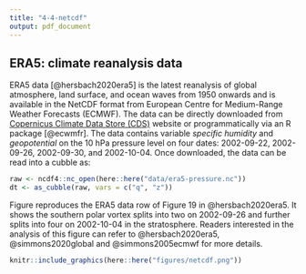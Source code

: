```yaml
---
title: "4-4-netcdf"
output: pdf_document
---
```



## ERA5: climate reanalysis data

ERA5 data [@hersbach2020era5] is the latest reanalysis of global atmosphere, land surface, and ocean waves from 1950 onwards and is available in the NetCDF format from European Centre for Medium-Range Weather Forecasts (ECMWF). The data can be directly downloaded from [Copernicus Climate Data Store (CDS)](https://cds.climate.copernicus.eu/cdsapp#!/dataset/reanalysis-era5-pressure-levels?tab=overview) website or programmatically via an R package \pkg{ecmwfr} [@ecwmfr]. The \code{era5-pressure} data contains variable *specific humidity* and *geopotential* on the 10 hPa pressure level on four dates: 2002-09-22, 2002-09-26, 2002-09-30, and 2002-10-04. Once downloaded, the data can be read into a cubble as:

```r
raw <- ncdf4::nc_open(here::here("data/era5-pressure.nc"))
dt <- as_cubble(raw, vars = c("q", "z"))
```

Figure \ref{fig:netcdf} reproduces the ERA5 data row of Figure 19 in @hersbach2020era5. It shows the southern polar vortex splits into two on 2002-09-26 and further splits into four on 2002-10-04 in the stratosphere. Readers interested in the analysis of this figure can refer to @hersbach2020era5, @simmons2020global and @simmons2005ecmwf for more details.

```r
knitr::include_graphics(here::here("figures/netcdf.png"))
```

